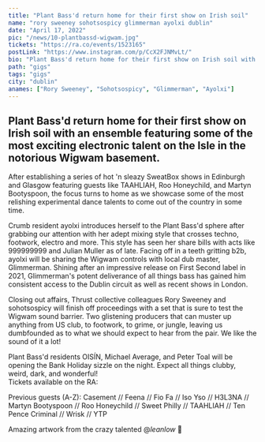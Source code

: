 ---
title: "Plant Bass'd return home for their first show on Irish soil"
name: "rory sweeney sohotsospicy glimmerman ayolxi dublin"
date: "April 17, 2022"
pic: "/news/10-plantbassd-wigwam.jpg"
tickets: "https://ra.co/events/1523165"
postLink: "https://www.instagram.com/p/CcX2FJNMvLt/"
bio: "Plant Bass'd return home for their first show on Irish soil with an ensemble featuring some of the most exciting electronic talent"
path: "gigs"
tags: "gigs"
city: "dublin"
anames: ["Rory Sweeney", "Sohotsospicy", "Glimmerman", "Ayolxi"]
---

## Plant Bass'd return home for their first show on Irish soil with an ensemble featuring some of the most exciting electronic talent on the Isle in the notorious Wigwam basement.

After establishing a series of hot 'n sleazy SweatBox shows in Edinburgh and Glasgow featuring guests like TAAHLIAH, Roo Honeychild, and Martyn Bootyspoon, the focus turns to home as we showcase some of the most relishing experimental dance talents to come out of the country in some time.

Crumb resident ayolxi introduces herself to the Plant Bass'd sphere after grabbing our attention with her adept mixing style that crosses techno, footwork, electro and more. This style has seen her share bills with acts like 999999999 and Julian Muller as of late.
Facing off in a teeth gritting b2b, ayolxi will be sharing the Wigwam controls with local dub master, Glimmerman. Shining after an impressive release on First Second label in 2021, Glimmerman's potent deliverance of all things bass has gained him consistent access to the Dublin circuit as well as recent shows in London.

Closing out affairs, Thrust collective colleagues Rory Sweeney and sohotsospicy will finish off proceedings with a set that is sure to test the Wigwam sound barrier. Two glistening producers that can muster up anything from US club, to footwork, to grime, or jungle, leaving us dumbfounded as to what we should expect to hear from the pair. We like the sound of it a lot!

Plant Bass'd residents OISÍN, Michael Average, and Peter Toal will be opening the Bank Holiday sizzle on the night. Expect all things clubby, weird, dark, and wonderful!  
Tickets available on the RA: <HoverLink url="ra.co/events/1523165" external inline />

Previous guests (A-Z):
Casement // Feena // Fio Fa // Iso Yso // H3L3NA // Martyn Bootyspoon // Roo Honeychild // Sweet Philly // TAAHLIAH // Ten Pence Criminal // Wrisk // YTP

Amazing artwork from the crazy talented @_leanlow_ 🎨
